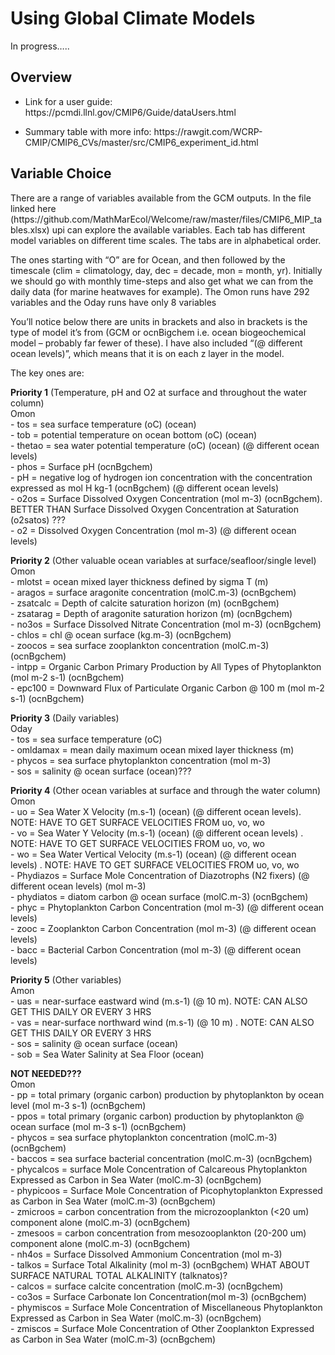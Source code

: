 # Using Global Climate Models {#gcm}

In progress.....

## Overview
- Link for a user guide: https://pcmdi.llnl.gov/CMIP6/Guide/dataUsers.html

- Summary table with more info: https://rawgit.com/WCRP-CMIP/CMIP6_CVs/master/src/CMIP6_experiment_id.html

## Variable Choice

There are a range of variables available from the GCM outputs. In the file linked here (https://github.com/MathMarEcol/Welcome/raw/master/files/CMIP6_MIP_tables.xlsx) upi can explore the available variables. Each tab has different model variables on different time scales. The tabs are in alphabetical order. 

The ones starting with “O” are for Ocean, and then followed by the timescale (clim = climatology, day, dec = decade, mon = month, yr). Initially we should go with monthly time-steps and also get what we can from the daily data (for marine heatwaves for example). The Omon runs have 292 variables and the Oday runs have only 8 variables
 
You’ll notice below there are units in brackets and also in brackets is the type of model it’s from (GCM or ocnBigchem i.e. ocean biogeochemical model – probably far fewer of these). I have also included “(@ different ocean levels)”, which means that it is on each z layer in the model.

The key ones are:
 
**Priority 1** (Temperature, pH and O2 at surface and throughout the water column)  
Omon  
- tos = sea surface temperature (oC) (ocean)  
- tob = potential temperature on ocean bottom (oC) (ocean)  
- thetao = sea water potential temperature (oC) (ocean) (@ different ocean levels)  
- phos = Surface pH (ocnBgchem)  
- pH = negative log of hydrogen ion concentration with the concentration expressed as mol H kg-1 (ocnBgchem) (@ different ocean levels)  
- o2os = Surface Dissolved Oxygen Concentration (mol m-3) (ocnBgchem). BETTER THAN Surface Dissolved Oxygen Concentration at Saturation (o2satos) ???  
- o2 = Dissolved Oxygen Concentration (mol m-3) (@ different ocean levels)  
 
**Priority 2** (Other valuable ocean variables at surface/seafloor/single level)  
Omon  
- mlotst = ocean mixed layer thickness defined by sigma T (m)  
- aragos = surface aragonite concentration (molC.m-3) (ocnBgchem)  
- zsatcalc = Depth of calcite saturation horizon (m) (ocnBgchem)  
- zsatarag = Depth of aragonite saturation horizon (m) (ocnBgchem)  
- no3os = Surface Dissolved Nitrate Concentration (mol m-3) (ocnBgchem)  
- chlos = chl @ ocean surface (kg.m-3) (ocnBgchem)  
- zoocos = sea surface zooplankton concentration (molC.m-3) (ocnBgchem)  
- intpp = Organic Carbon Primary Production by All Types of Phytoplankton (mol m-2 s-1) (ocnBgchem)  
- epc100 = Downward Flux of Particulate Organic Carbon @ 100 m (mol m-2 s-1) (ocnBgchem)  
 
**Priority 3** (Daily variables)  
Oday  
- tos = sea surface temperature (oC)  
- omldamax = mean daily maximum ocean mixed layer thickness (m)  
- phycos = sea surface phytoplankton concentration (mol m-3)  
- sos = salinity @ ocean surface (ocean)???  
 
**Priority 4** (Other ocean variables at surface and through the water column)  
Omon  
- uo = Sea Water X Velocity (m.s-1) (ocean) (@ different ocean levels). NOTE: HAVE TO GET SURFACE VELOCITIES FROM uo, vo, wo  
- vo = Sea Water Y Velocity (m.s-1) (ocean) (@ different ocean levels) . NOTE: HAVE TO GET SURFACE VELOCITIES FROM uo, vo, wo  
- wo = Sea Water Vertical Velocity (m.s-1) (ocean) (@ different ocean levels) . NOTE: HAVE TO GET SURFACE VELOCITIES FROM uo, vo, wo  
- Phydiazos = Surface Mole Concentration of Diazotrophs (N2 fixers) (@ different ocean levels) (mol m-3)  
- phydiatos = diatom carbon @ ocean surface (molC.m-3) (ocnBgchem)  
- phyc = Phytoplankton Carbon Concentration (mol m-3) (@ different ocean levels)  
- zooc = Zooplankton Carbon Concentration (mol m-3) (@ different ocean levels)  
- bacc = Bacterial Carbon Concentration (mol m-3) (@ different ocean levels)  
 
**Priority 5** (Other variables)  
Amon  
- uas = near-surface eastward wind (m.s-1) (@ 10 m). NOTE: CAN ALSO GET THIS DAILY OR EVERY 3 HRS  
- vas = near-surface northward wind (m.s-1) (@ 10 m) . NOTE: CAN ALSO GET THIS DAILY OR EVERY 3 HRS  
- sos = salinity @ ocean surface (ocean)  
- sob = Sea Water Salinity at Sea Floor (ocean)  
 
**NOT NEEDED???**  
Omon  
- pp = total primary (organic carbon) production by phytoplankton by ocean level (mol m-3 s-1) (ocnBgchem)  
- ppos = total primary (organic carbon) production by phytoplankton @ ocean surface (mol m-3 s-1) (ocnBgchem)  
- phycos = sea surface phytoplankton concentration (molC.m-3) (ocnBgchem)  
- baccos = sea surface bacterial concentration (molC.m-3) (ocnBgchem)  
- phycalcos = surface Mole Concentration of Calcareous Phytoplankton Expressed as Carbon in Sea Water (molC.m-3) (ocnBgchem)  
- phypicoos = Surface Mole Concentration of Picophytoplankton Expressed as Carbon in Sea Water  (molC.m-3) (ocnBgchem)  
- zmicroos = carbon  concentration from the microzooplankton (<20 um) component alone (molC.m-3) (ocnBgchem)  
- zmesoos = carbon  concentration from mesozooplankton (20-200 um) component alone (molC.m-3) (ocnBgchem)  
- nh4os = Surface Dissolved Ammonium Concentration (mol m-3)  
- talkos = Surface Total Alkalinity (mol m-3) (ocnBgchem) WHAT ABOUT SURFACE NATURAL TOTAL ALKALINITY (talknatos)?  
- calcos = surface calcite concentration (molC.m-3) (ocnBgchem)  
- co3os = Surface Carbonate Ion Concentration(mol m-3) (ocnBgchem)  
- phymiscos = Surface Mole Concentration of Miscellaneous Phytoplankton Expressed as Carbon in Sea Water (molC.m-3) (ocnBgchem)  
- zmiscos = Surface Mole Concentration of Other Zooplankton Expressed as Carbon in Sea Water (molC.m-3) (ocnBgchem)  

